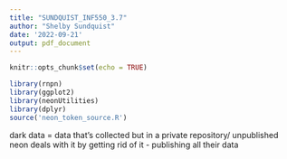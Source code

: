 ```yaml
---
title: "SUNDQUIST_INF550_3.7"
author: "Shelby Sundquist"
date: '2022-09-21'
output: pdf_document
---
```


```r
knitr::opts_chunk$set(echo = TRUE)
```

```r
library(rnpn)
library(ggplot2)
library(neonUtilities)
library(dplyr)
source('neon_token_source.R')
```

dark data = data that's collected but in a private repository/ unpublished
neon deals with it by getting rid of it - publishing all their data




